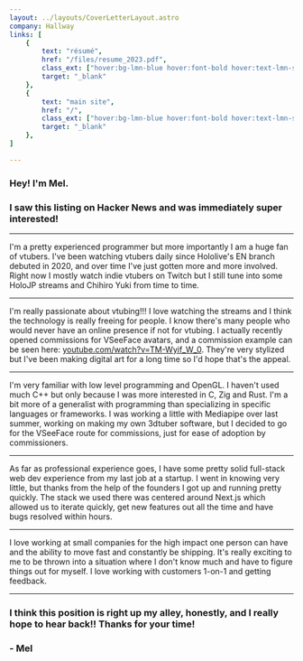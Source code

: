 ```yaml
---
layout: ../layouts/CoverLetterLayout.astro
company: Hallway
links: [
    {
        text: "résumé",
        href: "/files/resume_2023.pdf",
        class_ext: ["hover:bg-lmn-blue hover:font-bold hover:text-lmn-slate"],
        target: "_blank"
    },
    {
        text: "main site",
        href: "/",
        class_ext: ["hover:bg-lmn-blue hover:font-bold hover:text-lmn-slate"],
        target: "_blank"
    },
]

---
```

### Hey! I'm Mel.
### I saw this listing on Hacker News and was immediately super interested!

---

I'm a pretty experienced programmer but more importantly I am a huge fan of vtubers.
I've been watching vtubers daily since Hololive's EN branch debuted in 2020, and over time I've just gotten more and more involved.
Right now I mostly watch indie vtubers on Twitch but I still tune into some HoloJP streams and Chihiro Yuki from time to time.

---

I'm really passionate about vtubing!!!
I love watching the streams and I think the technology is really freeing for people.
I know there's many people who would never have an online presence if not for vtubing.
I actually recently opened commissions for VSeeFace avatars, and a commission example can be seen here:
<a href="https://www.youtube.com/watch?v=TM-Wyif_W_0" target="_blank">youtube.com/watch?v=TM-Wyif_W_0</a>.
They're very stylized but I've been making digital art for a long time so I'd hope that's the appeal.

---

I'm very familiar with low level programming and OpenGL.
I haven't used much C++ but only because I was more interested in C, Zig and Rust.
I'm a bit more of a generalist with programming than specializing in specific languages or frameworks.
I was working a little with Mediapipe over last summer, working on making my own 3dtuber software, but I decided to go for the VSeeFace route for commissions, just for ease of adoption by commissioners.

---

As far as professional experience goes, I have some pretty solid full-stack web dev experience from my last job at a startup. 
I went in knowing very little, but thanks from the help of the founders I got up and running pretty quickly.
The stack we used there was centered around Next.js which allowed us to iterate quickly, get new features out all the time and have bugs resolved within hours.

---

I love working at small companies for the high impact one person can have and the ability to move fast and constantly be shipping.
It's really exciting to me to be thrown into a situation where I don't know much and have to figure things out for myself.
I love working with customers 1-on-1 and getting feedback.

---

### I think this position is right up my alley, honestly, and I really hope to hear back!! Thanks for your time!
### - Mel